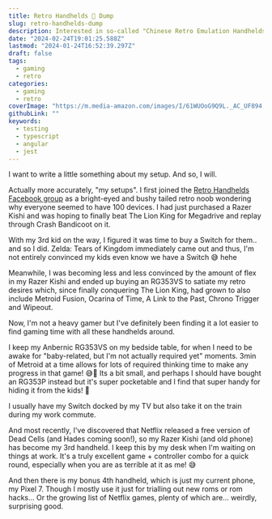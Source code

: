 ```yaml
---
title: Retro Handhelds 🧠 Dump
slug: retro-handhelds-dump
description: Interested in so-called "Chinese Retro Emulation Handhelds"? Well can read my 🧠 dump.
date: "2024-02-24T19:01:25.588Z"
lastmod: "2024-01-24T16:52:39.297Z"
draft: false
tags:
  - gaming
  - retro
categories:
  - gaming
  - retro
coverImage: "https://m.media-amazon.com/images/I/61WUOoG9Q9L._AC_UF894,1000_QL80_FMwebp_.jpg"
githubLink: ""
keywords:
  - testing
  - typescript
  - angular
  - jest
---
```


I want to write a little something about my setup. And so, I will.

Actually more accurately, "my setups". I first joined the [Retro Handhelds Facebook group](https://www.facebook.com/groups/retrohandheld/?ref=share&mibextid=NSMWBT) as a bright-eyed and bushy tailed retro noob wondering why everyone seemed to have 100 devices. I had just purchased a Razer Kishi and was hoping to finally beat The Lion King for Megadrive and replay through Crash Bandicoot on it.

With my 3rd kid on the way, I figured it was time to buy a Switch for them.. and so I did. Zelda: Tears of Kingdom immediately came out and thus, I'm not entirely convinced my kids even know we have a Switch 😅 hehe

Meanwhile, I was becoming less and less convinced by the amount of flex in my Razer Kishi and ended up buying an RG353VS to satiate my retro desires which, since finally conquering The Lion King, had grown to also include Metroid Fusion, Ocarina of Time, A Link to the Past, Chrono Trigger and Wipeout. 

Now, I'm not a heavy gamer but I've definitely been finding it a lot easier to find gaming time with all these handhelds around.

I keep my Anbernic RG353VS on my bedside table, for when I need to be awake for "baby-related, but I'm not actually required yet" moments. 3min of Metroid at a time allows for lots of required thinking time to make any progress in that game! 😅🤣
Its a bit small, and perhaps I should have bought an RG353P instead but it's super pocketable and I find that super handy for hiding it from the kids! 🤣

I usually have my Switch docked by my TV but also take it on the train during my work commute.

And most recently, I've discovered that Netflix released a free version of Dead Cells (and Hades coming soon!), so my Razer Kishi (and old phone) has become my 3rd handheld. I keep this by my desk when I'm waiting on things at work. It's a truly excellent game + controller combo for a quick round, especially when you are as terrible at it as me! 😅

And then there is my bonus 4th handheld, which is just my current phone, my Pixel 7. Though I mostly use it just for trialling out new roms or rom hacks... Or the growing list of Netflix games, plenty of which are... weirdly, surprising good.
